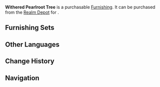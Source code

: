 {{Furnishing Infobox
|id             = 372417
|image          = Item Withered Pearlroot Tree.png
|category       = Landform
|subcategory    = Shrub
|rarity         = 3
|adeptal_energy = 20
|load           = 50
|reduced_load   = 50
|description    = Save for certain trees with special nobility, the people of [[Liyue]] are more used to naming vegetation based on their morphology as opposed to their precise species. Thus, it was to these trees with pale branches that they gave the name "Pearlroot."<br />The leaves on this tree are close to withering as its internal moisture is all but gone, but it can still be used for fuel and maintains some utility as an aromatic wood.
|source1        = [[Realm Depot]]
}}
'''Withered Pearlroot Tree''' is a purchasable [[Furnishing]]. It can be purchased from the [[Realm Depot]] for {{Item|Realm Currency|30|x=80}}.

==Furnishing Sets==
{{Craft Usage}}

==Other Languages==
{{Other Languages|default_hidden = 1
|en      = Withered Pearlroot Tree
|zhs     = 败叶珍枝树
|zhs_rm  = Bàiyè Zhēnzhī Shù
|zht     = 敗葉珍枝樹
|zht_rm  = Bàiyè Zhēnzhī Shù
|ja      = 枯れた珍枝の木
|ja_rm   = Kareta Chinshi no Ki{{Assumed}}
|ko      = 시든 진주나무
|ko_rm   = 
|es      = Árbol del tesoro podrido
|fr      = Arbre perle-racine flétri
|ru      = Увядшее жемчужное дерево
|th      = ต้นนิรมิตเหี่ยวเฉา
|th_rm   = 
|vi      = Cây Lá Khô
|de      = Verwelkter Perlenbaum
|id      = Pohon Pearlroot Berdaun Layu
|pt      = Árvore Pérola de Folhas Murchas
}}

==Change History==
{{Change History|1.5}}

==Navigation==
{{Furnishing Navbox/Exterior|Landform}}